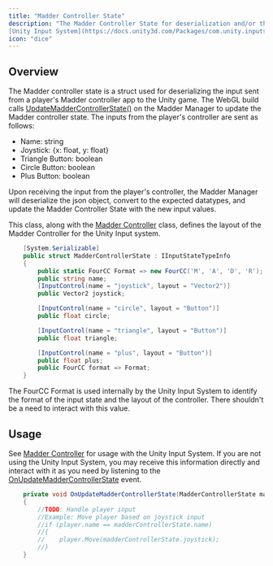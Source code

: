 ```yaml
---
title: "Madder Controller State"
description: "The Madder Controller State for deserialization and/or the 
[Unity Input System](https://docs.unity3d.com/Packages/com.unity.inputsystem@1.0/manual/index.html)"
icon: "dice"
---
```


## Overview

The Madder controller state is a struct used for deserializing the input sent from a player's Madder controller app to
the Unity game. The WebGL build calls [UpdateMadderControllerState()](madder-manager#updatemaddercontrollerstate) on the
Madder Manager to update the Madder controller state. The inputs from the player's controller are sent as follows:

- Name: string
- Joystick: \{x: float, y: float\}
- Triangle Button: boolean
- Circle Button: boolean
- Plus Button: boolean

Upon receiving the input from the player's controller, the Madder Manager will deserialize the json object, convert to
the expected datatypes, and update the Madder Controller State with the new input values.

This class, along with the [Madder Controller](madder-controller) class, defines the layout of the Madder Controller for
the Unity Input system.

```csharp MadderControllerState.cs
    [System.Serializable]
    public struct MadderControllerState : IInputStateTypeInfo
    {
        public static FourCC Format => new FourCC('M', 'A', 'D', 'R');
        public string name;
        [InputControl(name = "joystick", layout = "Vector2")]
        public Vector2 joystick;

        [InputControl(name = "circle", layout = "Button")]
        public float circle;

        [InputControl(name = "triangle", layout = "Button")]
        public float triangle;

        [InputControl(name = "plus", layout = "Button")]
        public float plus;
        public FourCC format => Format;
    }

```

The FourCC Format is used internally by the Unity Input System to identify the format of the input state and the layout
of the controller. There shouldn't be a need to interact with this value.

## Usage

See [Madder Controller](madder-controller) for usage with the Unity Input System.
If you are not using the Unity Input System, you may receive this information directly and interact with it as you need
by listening to the [OnUpdateMadderControllerState](madder-manager#updatemaddercontrollerstate) event.

```csharp
    private void OnUpdateMadderControllerState(MadderControllerState madderControllerState)
    {
        //TODO: Handle player input
        //Example: Move player based on joystick input
        //if (player.name == madderControllerState.name)
        //{
        //    player.Move(madderControllerState.joystick);
        //}
    }
```
